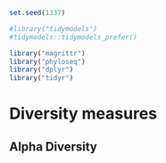 ```r
set.seed(1337)

#library("tidymodels")
#tidymodels::tidymodels_prefer()

library("magrittr")
library("phyloseq")
library("dplyr")
library("tidyr")
```


# Diversity measures
## Alpha Diversity





